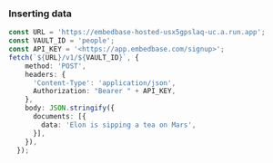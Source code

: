 ### Inserting data

```ts
const URL = 'https://embedbase-hosted-usx5gpslaq-uc.a.run.app';
const VAULT_ID = 'people';
const API_KEY = '<https://app.embedbase.com/signup>';
fetch(`${URL}/v1/${VAULT_ID}`, {
    method: 'POST',
    headers: {
      'Content-Type': 'application/json',
      Authorization: "Bearer " + API_KEY,
    },
    body: JSON.stringify({
      documents: [{
        data: 'Elon is sipping a tea on Mars',
      }],
    }),
  });
```